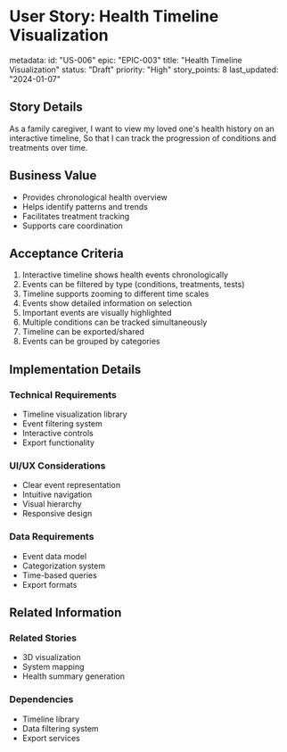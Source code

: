 # User Story: Health Timeline Visualization

metadata:
  id: "US-006"
  epic: "EPIC-003"
  title: "Health Timeline Visualization"
  status: "Draft"
  priority: "High"
  story_points: 8
  last_updated: "2024-01-07"

## Story Details
As a family caregiver,
I want to view my loved one's health history on an interactive timeline,
So that I can track the progression of conditions and treatments over time.

## Business Value
- Provides chronological health overview
- Helps identify patterns and trends
- Facilitates treatment tracking
- Supports care coordination

## Acceptance Criteria
1. Interactive timeline shows health events chronologically
2. Events can be filtered by type (conditions, treatments, tests)
3. Timeline supports zooming to different time scales
4. Events show detailed information on selection
5. Important events are visually highlighted
6. Multiple conditions can be tracked simultaneously
7. Timeline can be exported/shared
8. Events can be grouped by categories

## Implementation Details
### Technical Requirements
- Timeline visualization library
- Event filtering system
- Interactive controls
- Export functionality

### UI/UX Considerations
- Clear event representation
- Intuitive navigation
- Visual hierarchy
- Responsive design

### Data Requirements
- Event data model
- Categorization system
- Time-based queries
- Export formats

## Related Information
### Related Stories
- 3D visualization
- System mapping
- Health summary generation

### Dependencies
- Timeline library
- Data filtering system
- Export services
